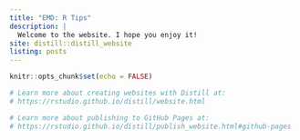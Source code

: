 ---
title: "EMD: R Tips"
description: |
  Welcome to the website. I hope you enjoy it!
site: distill::distill_website  
listing: posts
---

```{r setup, include=FALSE}
knitr::opts_chunk$set(echo = FALSE)

# Learn more about creating websites with Distill at:
# https://rstudio.github.io/distill/website.html

# Learn more about publishing to GitHub Pages at:
# https://rstudio.github.io/distill/publish_website.html#github-pages

```

